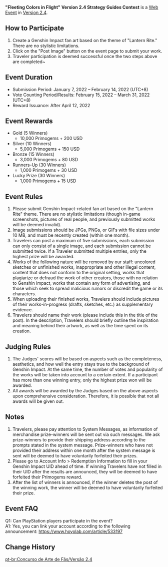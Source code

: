 {{Event
|name              = "Fleeting Colors in Flight" Version 2.4 Fan Art Contest
|image             = Fleeting Colors in Flight Version 2.4 Fan Art Contest.png
|type              = Web
|type2             = Fanart
|time_known        = yes
|time_start        = 2022-01-07 12:00:00
|time_start_offset = GMT+8
|time_end          = 2022-02-14 23:59:59
|time_end_offset   = GMT+8
|link              = https://www.hoyolab.com/contribution/92
}}
'''"Fleeting Colors in Flight" Version 2.4 Strategy Guides Contest''' is a [[Web Event]] in [[Version 2.4]].

==How to Participate==
# Create a Genshin Impact fan art based on the theme of "Lantern Rite." There are no stylistic limitations.
# Click on the "Post Image" button on the event page to submit your work.
# Traveler participation is deemed successful once the two steps above are completed~

==Event Duration==
* Submission Period: January 7, 2022 – February 14, 2022 (UTC+8)
* Vote Counting Period/Results: February 15, 2022 – March 31, 2022 (UTC+8)
* Reward Issuance: After April 12, 2022

==Event Rewards==
* Gold (5 Winners)
** 10,000 Primogems + 200 USD
* Silver (10 Winners)
** 5,000 Primogems + 150 USD
* Bronze (15 Winners)
** 3,000 Primogems + 80 USD
* Runners-Up (30 Winners)
** 1,000 Primogems + 30 USD
* Lucky Prize (30 Winners)
** 1,000 Primogems + 15 USD

==Event Rules==
# Please submit Genshin Impact-related fan art based on the "Lantern Rite" theme. There are no stylistic limitations (though in-game screenshots, pictures of real people, and previously submitted works will be deemed invalid).
# Image submissions should be JPGs, PNGs, or GIFs with file sizes under 10 MB, and must be recently created (within one month).
# Travelers can post a maximum of five submissions, each submission can only consist of a single image, and each submission cannot be submitted twice. If a Traveler submitted multiple entries, only the highest prize will be awarded.
# Works of the following nature will be removed by our staff: uncolored sketches or unfinished works, inappropriate and other illegal content, content that does not conform to the original setting, works that plagiarize or defraud the work of other creators, those with no relation to Genshin Impact, works that contain any form of advertising, and those which seek to spread malicious rumors or discredit the game or its characters.
# When uploading their finished works, Travelers should include pictures of their works-in-progress (drafts, sketches, etc.) as supplementary evidence.
# Travelers should name their work (please include this in the title of the post). In the description, Travelers should briefly outline the inspiration and meaning behind their artwork, as well as the time spent on its creation.

==Judging Rules==
# The Judges' scores will be based on aspects such as the completeness, aesthetics, and how well the entry stays true to the background of Genshin Impact. At the same time, the number of votes and popularity of the works will be taken into account to a certain extent. If a participant has more than one winning entry, only the highest prize won will be awarded.
# All awards will be awarded by the Judges based on the above aspects upon comprehensive consideration. Therefore, it is possible that not all awards will be given out.

==Notes==
# Travelers, please pay attention to System Messages, as information of merchandise prize-winners will be sent out via such messages. We ask prize-winners to provide their shipping address according to the prompts stated in the system message. Prize-winners who have not provided their address within one month after the system message is sent will be deemed to have voluntarily forfeited their prizes.
# Please go to Account Info > Redemption Information to fill in your Genshin Impact UID ahead of time. If winning Travelers have not filled in their UID after the results are announced, they will be deemed to have forfeited their Primogems reward.
# After the list of winners is announced, if the winner deletes the post of the winning work, the winner will be deemed to have voluntarily forfeited their prize.

==Event FAQ==
Q1: Can PlayStation players participate in the event?<br />
A1: Yes, you can link your account according to the following announcement: https://www.hoyolab.com/article/533197

==Change History==
{{Change History|2.4}}

[[pt-br:Concurso de Arte de Fãs/Versão 2.4]]